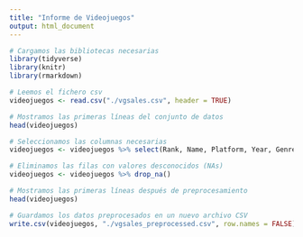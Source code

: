 ```yaml
---
title: "Informe de Videojuegos"
output: html_document
---
```


```r
# Cargamos las bibliotecas necesarias
library(tidyverse)
library(knitr)
library(rmarkdown)
```	
```r
# Leemos el fichero csv
videojuegos <- read.csv("./vgsales.csv", header = TRUE)

# Mostramos las primeras líneas del conjunto de datos
head(videojuegos)
```

```r
# Seleccionamos las columnas necesarias
videojuegos <- videojuegos %>% select(Rank, Name, Platform, Year, Genre, Publisher, NA_Sales, EU_Sales, JP_Sales, Other_Sales, Global_Sales)

# Eliminamos las filas con valores desconocidos (NAs)
videojuegos <- videojuegos %>% drop_na()

# Mostramos las primeras líneas después de preprocesamiento
head(videojuegos)
```

```r
# Guardamos los datos preprocesados en un nuevo archivo CSV
write.csv(videojuegos, "./vgsales_preprocessed.csv", row.names = FALSE)
```
